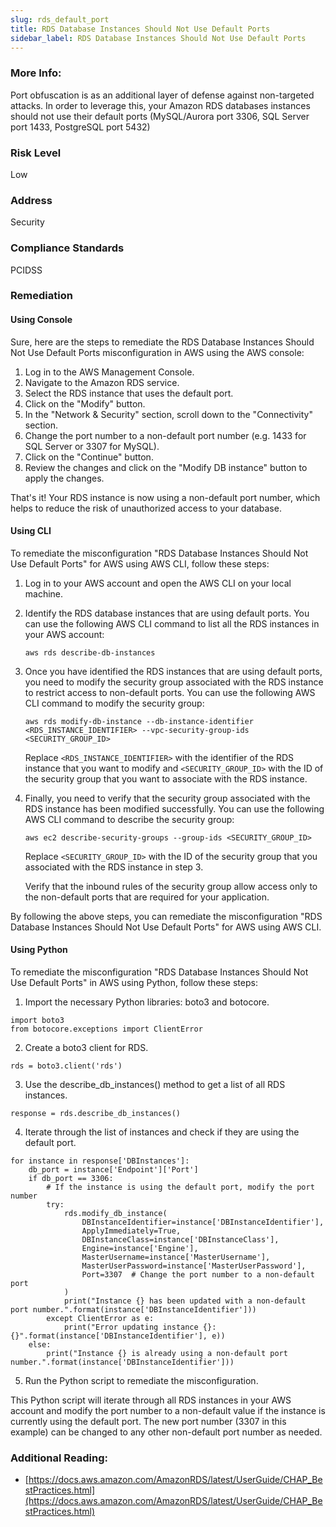 ```yaml
---
slug: rds_default_port
title: RDS Database Instances Should Not Use Default Ports
sidebar_label: RDS Database Instances Should Not Use Default Ports
---
```


### More Info:

Port obfuscation is as an additional layer of defense against non-targeted attacks. In order to leverage this, your Amazon RDS databases instances should not use their default ports (MySQL/Aurora port 3306, SQL Server port 1433, PostgreSQL port 5432)

### Risk Level

Low

### Address

Security

### Compliance Standards

PCIDSS


### Remediation

#### Using Console

Sure, here are the steps to remediate the RDS Database Instances Should Not Use Default Ports misconfiguration in AWS using the AWS console:

1. Log in to the AWS Management Console.
2. Navigate to the Amazon RDS service.
3. Select the RDS instance that uses the default port.
4. Click on the "Modify" button.
5. In the "Network & Security" section, scroll down to the "Connectivity" section.
6. Change the port number to a non-default port number (e.g. 1433 for SQL Server or 3307 for MySQL).
7. Click on the "Continue" button.
8. Review the changes and click on the "Modify DB instance" button to apply the changes.

That's it! Your RDS instance is now using a non-default port number, which helps to reduce the risk of unauthorized access to your database.

#### Using CLI

To remediate the misconfiguration "RDS Database Instances Should Not Use Default Ports" for AWS using AWS CLI, follow these steps:

1. Log in to your AWS account and open the AWS CLI on your local machine.

2. Identify the RDS database instances that are using default ports. You can use the following AWS CLI command to list all the RDS instances in your AWS account:

   ```
   aws rds describe-db-instances
   ```

3. Once you have identified the RDS instances that are using default ports, you need to modify the security group associated with the RDS instance to restrict access to non-default ports. You can use the following AWS CLI command to modify the security group:

   ```
   aws rds modify-db-instance --db-instance-identifier <RDS_INSTANCE_IDENTIFIER> --vpc-security-group-ids <SECURITY_GROUP_ID>
   ```

   Replace `<RDS_INSTANCE_IDENTIFIER>` with the identifier of the RDS instance that you want to modify and `<SECURITY_GROUP_ID>` with the ID of the security group that you want to associate with the RDS instance.

4. Finally, you need to verify that the security group associated with the RDS instance has been modified successfully. You can use the following AWS CLI command to describe the security group:

   ```
   aws ec2 describe-security-groups --group-ids <SECURITY_GROUP_ID>
   ```

   Replace `<SECURITY_GROUP_ID>` with the ID of the security group that you associated with the RDS instance in step 3.

   Verify that the inbound rules of the security group allow access only to the non-default ports that are required for your application.

By following the above steps, you can remediate the misconfiguration "RDS Database Instances Should Not Use Default Ports" for AWS using AWS CLI.

#### Using Python

To remediate the misconfiguration "RDS Database Instances Should Not Use Default Ports" in AWS using Python, follow these steps:

1. Import the necessary Python libraries: boto3 and botocore.

```
import boto3
from botocore.exceptions import ClientError
```

2. Create a boto3 client for RDS.

```
rds = boto3.client('rds')
```

3. Use the describe_db_instances() method to get a list of all RDS instances.

```
response = rds.describe_db_instances()
```

4. Iterate through the list of instances and check if they are using the default port.

```
for instance in response['DBInstances']:
    db_port = instance['Endpoint']['Port']
    if db_port == 3306:
        # If the instance is using the default port, modify the port number
        try:
            rds.modify_db_instance(
                DBInstanceIdentifier=instance['DBInstanceIdentifier'],
                ApplyImmediately=True,
                DBInstanceClass=instance['DBInstanceClass'],
                Engine=instance['Engine'],
                MasterUsername=instance['MasterUsername'],
                MasterUserPassword=instance['MasterUserPassword'],
                Port=3307  # Change the port number to a non-default port
            )
            print("Instance {} has been updated with a non-default port number.".format(instance['DBInstanceIdentifier']))
        except ClientError as e:
            print("Error updating instance {}: {}".format(instance['DBInstanceIdentifier'], e))
    else:
        print("Instance {} is already using a non-default port number.".format(instance['DBInstanceIdentifier']))
```

5. Run the Python script to remediate the misconfiguration.

This Python script will iterate through all RDS instances in your AWS account and modify the port number to a non-default value if the instance is currently using the default port. The new port number (3307 in this example) can be changed to any other non-default port number as needed.


### Additional Reading:

- [https://docs.aws.amazon.com/AmazonRDS/latest/UserGuide/CHAP_BestPractices.html](https://docs.aws.amazon.com/AmazonRDS/latest/UserGuide/CHAP_BestPractices.html) 

